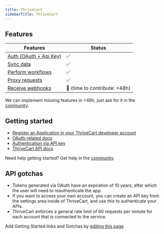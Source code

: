 ```yaml
---
title: ThriveCart
sidebarTitle: ThriveCart
---
```



<Overview />


## Features

| Features | Status |
| - | - |
| [Auth (OAuth + Api Key)](/guides/getting-started/authorize-an-api-from-your-app) | ✅ |
| [Sync data](/guides/getting-started/read-from-an-api) | ✅ |
| [Perform workflows](/guides/getting-started/write-to-an-api) | ✅ |
| [Proxy requests](/guides/proxy-requests-to-an-api) | ✅ |
| [Receive webhooks](/guides/receive-webhooks-from-an-api) | 🚫 (time to contribute: &lt;48h) |

<Tip>We can implement missing features in &lt;48h, just ask for it in the [community](https://nango.dev/slack).</Tip>

## Getting started

-   [Register an Application in your ThriveCart developer account](https://developers.thrivecart.com/apps/create/)
-   [OAuth-related docs](https://developers.thrivecart.com/documentation/intro/authentication-via-oauth/)
-   [Authentication via API key](https://developers.thrivecart.com/documentation/intro/authentication-via-api-key/)
-   [ThriveCart API docs](https://apidocs.thrivecart.com/)

<Tip>Need help getting started? Get help in the [community](https://nango.dev/slack).</Tip>

## API gotchas

-   Tokens generated via OAuth have an expiration of 10 years, after which the user will need to reauthenticate the app.
-   If you want to access your own account, you can create an API key from the settings area inside of ThriveCart, and use this to authenticate your APIs.
-   ThriveCart enforces a general rate limit of 60 requests per minute for each account that is connected to the service.

<Note>Add Getting Started links and Gotchas by [editing this page](https://github.com/nangohq/nango/tree/master/docs-v2/integrations/all/thrivecart.mdx)</Note>
